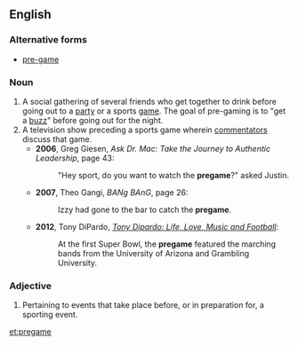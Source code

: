 ==English==

===Alternative forms===
*[[pre-game]]

===Noun===
{{en-noun|s}}

# A social gathering of several friends who get together to drink before going out to a [[party]] or a sports [[game]].  The goal of pre-gaming is to "get a [[buzz]]" before going out for the night.
# A television show preceding a sports game wherein [[commentator]]s discuss that game.
#*'''2006''', Greg Giesen, ''Ask Dr. Mac: Take the Journey to Authentic Leadership'', page 43:
#*: "Hey sport, do you want to watch the '''pregame'''?" asked Justin.
#*'''2007''', Theo Gangi, ''BANg BAnG'', page 26:
#*: Izzy had gone to the bar to catch the '''pregame'''.
#*'''2012''', Tony DiPardo, ''[http://books.google.com/books?id=4p6BfPxYoZAC&lpg=PT203&dq=%22pregame%20featured%20the%20marching%20bands%20from%20the%22&pg=PT203#v=onepage&q=pregames&f=false Tony Dipardo: Life, Love, Music and Football]'': 
#*: At the first Super Bowl, the '''pregame''' featured the marching bands from the University of Arizona and Grambling University.

===Adjective===
{{en-adj|-}}

# Pertaining to events that take place before, or in preparation for, a sporting event.

[[et:pregame]]